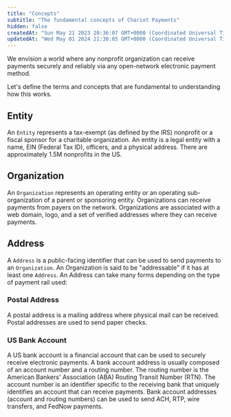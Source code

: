 ```yaml
---
title: "Concepts"
subtitle: "The fundamental concepts of Chariot Payments"
hidden: false
createdAt: "Sun May 21 2023 20:36:07 GMT+0000 (Coordinated Universal Time)"
updatedAt: "Wed May 01 2024 21:30:05 GMT+0000 (Coordinated Universal Time)"
---
```


We envision a world where any nonprofit organization can receive payments securely and reliably via any open-network electronic payment method.

Let's define the terms and concepts that are fundamental to understanding how this works.

## Entity

An `Entity` represents a tax-exempt (as defined by the IRS) nonprofit or a fiscal sponsor for a charitable organization.
An entity is a legal entity with a name, EIN (Federal Tax ID), officers, and a physical address.
There are approximately 1.5M nonprofits in the US.

## Organization

An `Organization` represents an operating entity or an operating sub-organization of a parent or sponsoring entity.
Organizations can receive payments from payers on the network.
Organizations are associated with a web domain, logo, and a set of verified addresses where they can receive payments.

## Address

A `Address` is a public-facing identifier that can be used to send payments to an `Organization`.
An Organization is said to be "addressable" if it has at least one `Address`.
An Address can take many forms depending on the type of payment rail used:

### Postal Address

A postal address is a mailing address where physical mail can be received.
Postal addresses are used to send paper checks.

### US Bank Account

A US bank account is a financial account that can be used to securely receive electronic payments.
A bank account address is usually composed of an account number and a routing number.
The routing number is the American Bankers' Association (ABA) Routing Transit Number (RTN).
The account number is an identifier specific to the receiving bank that uniquely identifies an account that can receive payments.
Bank account addresses (account and routing numbers) can be used to send ACH, RTP, wire transfers, and FedNow payments.
